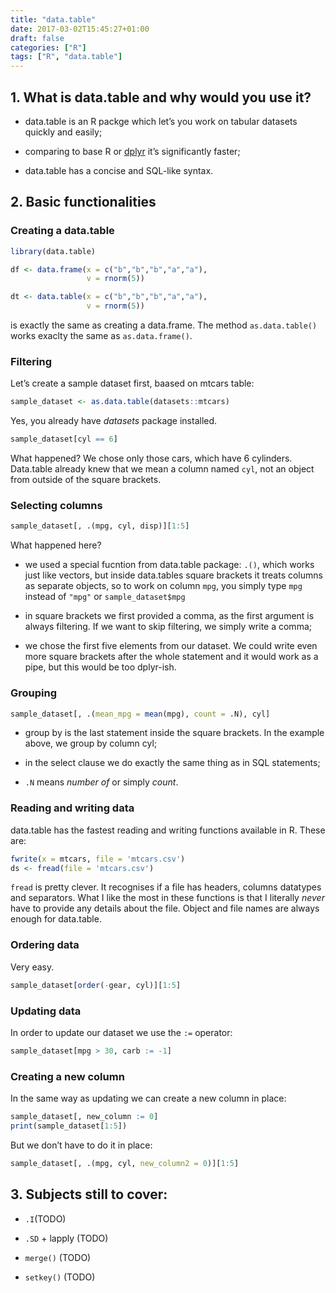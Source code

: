 ```yaml
---
title: "data.table"
date: 2017-03-02T15:45:27+01:00
draft: false
categories: ["R"]
tags: ["R", "data.table"]
---
```


## 1. What is data.table and why would you use it?

* data.table is an R packge which let's you work on tabular datasets quickly and easily;

* comparing to base R or [dplyr](https://tomis9.github.io/post/tidyverse) it's significantly faster;

* data.table has a concise and SQL-like syntax.

## 2. Basic functionalities

### Creating a data.table

```r
library(data.table)

df <- data.frame(x = c("b","b","b","a","a"),
                 v = rnorm(5))

dt <- data.table(x = c("b","b","b","a","a"),
                 v = rnorm(5))
```

is exactly the same as creating a data.frame. The method `as.data.table()` works exaclty the same as `as.data.frame()`.

### Filtering

Let's create a sample dataset first, baased on mtcars table: 
```r
sample_dataset <- as.data.table(datasets::mtcars)
```
Yes, you already have *datasets* package installed.

```r
sample_dataset[cyl == 6]
```

What happened? We chose only those cars, which have 6 cylinders. Data.table already knew that we mean a column named `cyl`, not an object from outside of the square brackets.

### Selecting columns

```r
sample_dataset[, .(mpg, cyl, disp)][1:5]
```

What happened here?

* we used a special fucntion from data.table package: `.()`, which works just like vectors, but inside data.tables square brackets it treats columns as separate objects, so to work on column `mpg`, you simply type `mpg` instead of `"mpg"` or `sample_dataset$mpg`

* in square brackets we first provided a comma, as the first argument is always filtering. If we want to skip filtering, we simply write a comma;

* we chose the first five elements from our dataset. We could write even more square brackets after the whole statement and it would work as a pipe, but this would be too dplyr-ish.

### Grouping

```r
sample_dataset[, .(mean_mpg = mean(mpg), count = .N), cyl]
```
* group by is the last statement inside the square brackets. In the example above, we group by column cyl;

* in the select clause we do exactly the same thing as in SQL statements;

* `.N` means *number of* or simply *count*.

### Reading and writing data

data.table has the fastest reading and writing functions available in R. These are:

```r
fwrite(x = mtcars, file = 'mtcars.csv')
ds <- fread(file = 'mtcars.csv')
```

`fread` is pretty clever. It recognises if a file has headers, columns datatypes and separators. What I like the most in these functions is that I literally *never* have to provide any details about the file. Object and file names are always enough for data.table.

### Ordering data

Very easy.

```r
sample_dataset[order(-gear, cyl)][1:5]
```

### Updating data

In order to update our dataset we use the `:=` operator:

```r
sample_dataset[mpg > 30, carb := -1]
```

### Creating a new column

In the same way as updating we can create a new column in place:

```r
sample_dataset[, new_column := 0]
print(sample_dataset[1:5])
```

But we don't have to do it in place:

```r
sample_dataset[, .(mpg, cyl, new_column2 = 0)][1:5]
```


## 3. Subjects still to cover:

* `.I`(TODO)

* `.SD` + lapply (TODO)

* `merge()` (TODO)

* `setkey()` (TODO)
